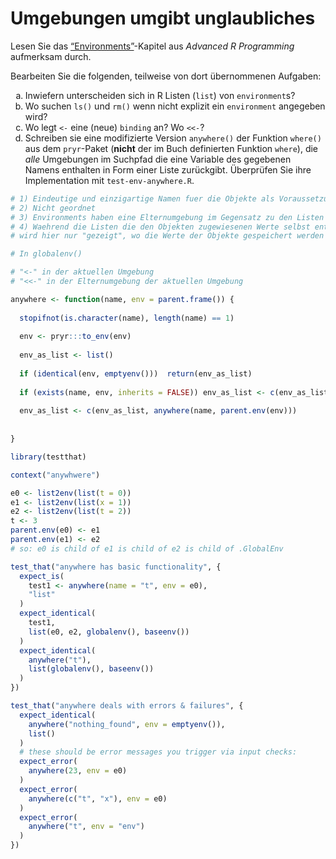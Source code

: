 # Umgebungen umgibt unglaubliches

Lesen Sie das ["Environments"](https://adv-r.hadley.nz/environments.html)-Kapitel aus *Advanced R Programming* aufmerksam durch. 

Bearbeiten Sie die folgenden, teilweise von dort übernommenen Aufgaben:

a) Inwiefern unterscheiden sich in R Listen (`list`) von `environment`s?
b) Wo suchen `ls()` und `rm()` wenn nicht explizit ein `environment` angegeben wird?
c) Wo legt `<-` eine (neue) `binding` an? Wo `<<-`?
d) Schreiben sie eine modifizierte Version `anywhere()` der Funktion `where()` aus dem `pryr`-Paket (**nicht** der im Buch definierten Funktion `where`), die *alle* Umgebungen im Suchpfad die eine Variable des gegebenen Namens enthalten in Form einer Liste zurückgibt. Überprüfen Sie ihre Implementation mit `test-env-anywhere.R`.

```r
# 1) Eindeutige und einzigartige Namen fuer die Objekte als Voraussetzung
# 2) Nicht geordnet
# 3) Environments haben eine Elternumgebung im Gegensatz zu den Listen
# 4) Waehrend die Listen die den Objekten zugewiesenen Werte selbst enthalten, 
# wird hier nur "gezeigt", wo die Werte der Objekte gespeichert werden
```

```r
# In globalenv()
```

```r
# "<-" in der aktuellen Umgebung
# "<<-" in der Elternumgebung der aktuellen Umgebung
```

```r
anywhere <- function(name, env = parent.frame()) {
  
  stopifnot(is.character(name), length(name) == 1)
  
  env <- pryr:::to_env(env)
  
  env_as_list <- list()
  
  if (identical(env, emptyenv()))  return(env_as_list)
  
  if (exists(name, env, inherits = FALSE)) env_as_list <- c(env_as_list, env)
  
  env_as_list <- c(env_as_list, anywhere(name, parent.env(env)))
  
  
} 

library(testthat)

context("anywhwere")

e0 <- list2env(list(t = 0))
e1 <- list2env(list(x = 1))
e2 <- list2env(list(t = 2))
t <- 3
parent.env(e0) <- e1
parent.env(e1) <- e2
# so: e0 is child of e1 is child of e2 is child of .GlobalEnv

test_that("anywhere has basic functionality", {
  expect_is(
    test1 <- anywhere(name = "t", env = e0),
    "list"
  )
  expect_identical(
    test1,
    list(e0, e2, globalenv(), baseenv())
  )
  expect_identical(
    anywhere("t"),
    list(globalenv(), baseenv())
  )
})

test_that("anywhere deals with errors & failures", {
  expect_identical(
    anywhere("nothing_found", env = emptyenv()),
    list()
  )
  # these should be error messages you trigger via input checks:
  expect_error(
    anywhere(23, env = e0)
  )
  expect_error(
    anywhere(c("t", "x"), env = e0)
  )
  expect_error(
    anywhere("t", env = "env")
  )
})
```

